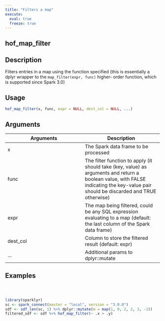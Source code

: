 ```yaml
---
title: "Filters a map"
execute:
  eval: true
  freeze: true
---
```


## hof_map_filter

## Description
Filters entries in a map using the function specified (this is essentially a dplyr wrapper to the `map_filter(expr, func)` higher- order function, which is supported since Spark 3.0)


## Usage
```r
hof_map_filter(x, func, expr = NULL, dest_col = NULL, ...)
```

## Arguments
|Arguments|Description|
|---|---|
| x | The Spark data frame to be processed |
| func | The filter function to apply (it should take (key, value) as arguments and return a boolean value, with FALSE indicating the key-value pair should be discarded and TRUE otherwise) |
| expr | The map being filtered, could be any SQL expression evaluating to a map (default: the last column of the Spark data frame) |
| dest_col | Column to store the filtered result (default: expr) |
| ... | Additional params to dplyr::mutate |








## Examples
```r



library(sparklyr)
sc <- spark_connect(master = "local", version = "3.0.0")
sdf <- sdf_len(sc, 1) %>% dplyr::mutate(m = map(1, 0, 2, 2, 3, -1))
filtered_sdf <- sdf %>% hof_map_filter(~ .x > .y)



```
